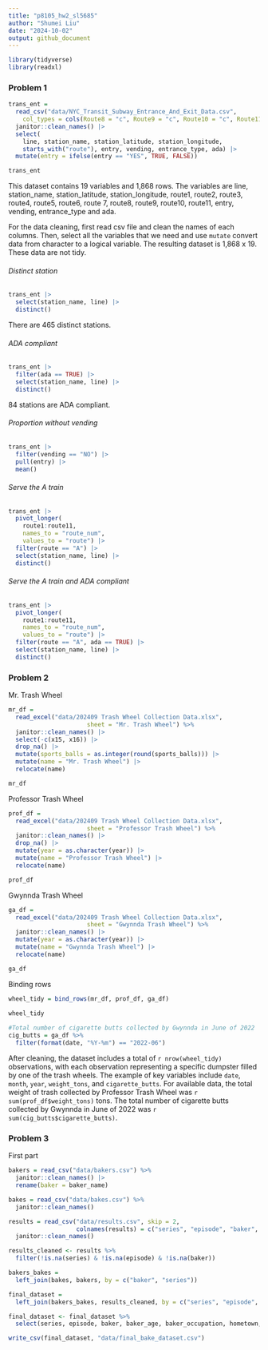 ```yaml
---
title: "p8105_hw2_sl5685"
author: "Shumei Liu"
date: "2024-10-02"
output: github_document
---
```


```r
library(tidyverse)
library(readxl)
```

### Problem 1

```r
trans_ent = 
  read_csv("data/NYC_Transit_Subway_Entrance_And_Exit_Data.csv",
    col_types = cols(Route8 = "c", Route9 = "c", Route10 = "c", Route11 = "c")) |> 
  janitor::clean_names() |> 
  select(
    line, station_name, station_latitude, station_longitude, 
    starts_with("route"), entry, vending, entrance_type, ada) |> 
  mutate(entry = ifelse(entry == "YES", TRUE, FALSE))

trans_ent
```

This dataset contains 19 variables and 1,868 rows. The variables are line, station_name, station_latitude, station_longitude, route1, route2, route3, route4, route5, route6, route 7, route8, route9, route10, route11, entry, vending, entrance_type and ada. 

For the data cleaning, first read csv file and clean the names of each columns. Then, select all the variables that we need and use `mutate` convert data from character to a logical variable. The resulting dataset is 1,868 x 19. These data are not tidy.

###### Distinct station

```r
trans_ent |> 
  select(station_name, line) |> 
  distinct()
```

There are 465 distinct stations.

###### ADA compliant

```r
trans_ent |> 
  filter(ada == TRUE) |> 
  select(station_name, line) |> 
  distinct()
```

84 stations are ADA compliant.

###### Proportion without vending

```r
trans_ent |> 
  filter(vending == "NO") |> 
  pull(entry) |> 
  mean()
```

###### Serve the A train

```r
trans_ent |> 
  pivot_longer(
    route1:route11,
    names_to = "route_num",
    values_to = "route") |> 
  filter(route == "A") |> 
  select(station_name, line) |> 
  distinct()
```

###### Serve the A train and ADA compliant

```r
trans_ent |> 
  pivot_longer(
    route1:route11,
    names_to = "route_num",
    values_to = "route") |> 
  filter(route == "A", ada == TRUE) |> 
  select(station_name, line) |> 
  distinct()
```

### Problem 2

Mr. Trash Wheel

```r
mr_df = 
  read_excel("data/202409 Trash Wheel Collection Data.xlsx", 
                      sheet = "Mr. Trash Wheel") %>%
  janitor::clean_names() |>
  select(-c(x15, x16)) |>
  drop_na() |>
  mutate(sports_balls = as.integer(round(sports_balls))) |>
  mutate(name = "Mr. Trash Wheel") |>
  relocate(name)

mr_df
```

Professor Trash Wheel

```r
prof_df = 
  read_excel("data/202409 Trash Wheel Collection Data.xlsx", 
                      sheet = "Professor Trash Wheel") %>%
  janitor::clean_names() |>
  drop_na() |>
  mutate(year = as.character(year)) |>
  mutate(name = "Professor Trash Wheel") |>
  relocate(name)

prof_df
```

Gwynnda Trash Wheel

```r
ga_df = 
  read_excel("data/202409 Trash Wheel Collection Data.xlsx", 
                      sheet = "Gwynnda Trash Wheel") %>%
  janitor::clean_names() |>
  mutate(year = as.character(year)) |>
  mutate(name = "Gwynnda Trash Wheel") |>
  relocate(name)

ga_df
```

Binding rows

```r
wheel_tidy = bind_rows(mr_df, prof_df, ga_df)
  
wheel_tidy
```

```r
#Total number of cigarette butts collected by Gwynnda in June of 2022
cig_butts = ga_df %>%
  filter(format(date, "%Y-%m") == "2022-06")
```

After cleaning, the dataset includes a total of `r nrow(wheel_tidy)` observations, with each observation representing a specific dumpster filled by one of the trash wheels. The example of key variables include `date`, `month`, `year`, `weight_tons`, and `cigarette_butts`. For available data, the total weight of trash collected by Professor Trash Wheel was `r sum(prof_df$weight_tons)` tons. The total number of cigarette butts collected by Gwynnda in June of 2022 was `r sum(cig_butts$cigarette_butts)`.

### Problem 3

First part

```r
bakers = read_csv("data/bakers.csv") %>%
  janitor::clean_names() |>
  rename(baker = baker_name)
```

```r
bakes = read_csv("data/bakes.csv") %>%
  janitor::clean_names()
```

```r
results = read_csv("data/results.csv", skip = 2, 
                   colnames(results) = c("series", "episode", "baker", "technical", "result")) %>%
  janitor::clean_names()

results_cleaned <- results %>%
  filter(!is.na(series) & !is.na(episode) & !is.na(baker))
```

```r
bakers_bakes = 
  left_join(bakes, bakers, by = c("baker", "series"))
```

```r
final_dataset = 
  left_join(bakers_bakes, results_cleaned, by = c("series", "episode", "baker"))
```

```r
final_dataset <- final_dataset %>%
  select(series, episode, baker, baker_age, baker_occupation, hometown, signature_bake, show_stopper, technical, result)
```

```r
write_csv(final_dataset, "data/final_bake_dataset.csv")
```






